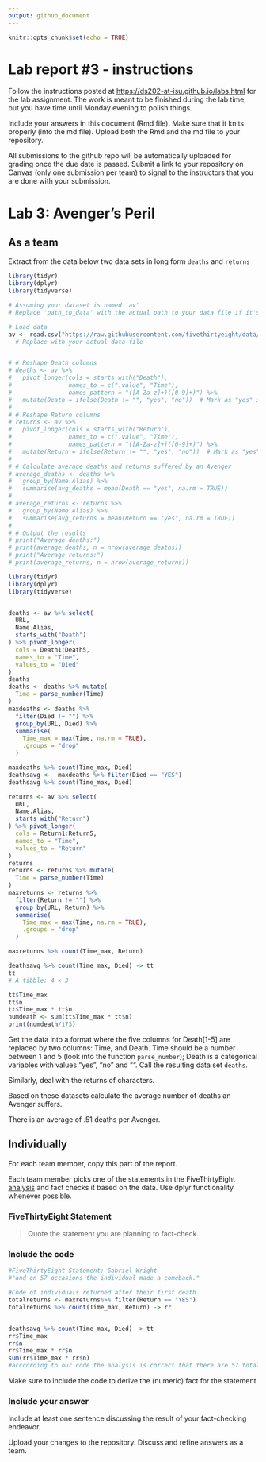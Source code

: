 ```yaml
---
output: github_document
---
```


<!-- README.md is generated from README.Rmd. Please edit the README.Rmd file -->

```r
knitr::opts_chunk$set(echo = TRUE)
```

# Lab report #3 - instructions

Follow the instructions posted at <https://ds202-at-isu.github.io/labs.html> for the lab assignment. The work is meant to be finished during the lab time, but you have time until Monday evening to polish things.

Include your answers in this document (Rmd file). Make sure that it knits properly (into the md file). Upload both the Rmd and the md file to your repository.

All submissions to the github repo will be automatically uploaded for grading once the due date is passed. Submit a link to your repository on Canvas (only one submission per team) to signal to the instructors that you are done with your submission.

# Lab 3: Avenger's Peril

## As a team

Extract from the data below two data sets in long form `deaths` and `returns`

```r
library(tidyr)
library(dplyr)
library(tidyverse)

# Assuming your dataset is named 'av'
# Replace 'path_to_data' with the actual path to your data file if it's not loaded in R yet

# Load data
av <- read.csv("https://raw.githubusercontent.com/fivethirtyeight/data/master/avengers/avengers.csv", stringsAsFactors = FALSE)
  # Replace with your actual data file


# # Reshape Death columns
# deaths <- av %>%
#   pivot_longer(cols = starts_with("Death"),
#                names_to = c(".value", "Time"),
#                names_pattern = "([A-Za-z]+)([0-9]+)") %>%
#   mutate(Death = ifelse(Death != "", "yes", "no"))  # Mark as "yes" if not empty, otherwise "no"
# 
# # Reshape Return columns
# returns <- av %>%
#   pivot_longer(cols = starts_with("Return"),
#                names_to = c(".value", "Time"),
#                names_pattern = "([A-Za-z]+)([0-9]+)") %>%
#   mutate(Return = ifelse(Return != "", "yes", "no"))  # Mark as "yes" if not empty, otherwise "no"
# 
# # Calculate average deaths and returns suffered by an Avenger
# average_deaths <- deaths %>%
#   group_by(Name.Alias) %>%
#   summarise(avg_deaths = mean(Death == "yes", na.rm = TRUE))
# 
# average_returns <- returns %>%
#   group_by(Name.Alias) %>%
#   summarise(avg_returns = mean(Return == "yes", na.rm = TRUE))
# 
# # Output the results
# print("Average deaths:")
# print(average_deaths, n = nrow(average_deaths))
# print("Average returns:")
# print(average_returns, n = nrow(average_returns))
```

```r

library(tidyr)
library(dplyr)
library(tidyverse)


deaths <- av %>% select(
  URL,
  Name.Alias,
  starts_with("Death")
) %>% pivot_longer(
  cols = Death1:Death5,
  names_to = "Time",
  values_to = "Died"
)
deaths
deaths <- deaths %>% mutate(
  Time = parse_number(Time)
)
maxdeaths <- deaths %>%
  filter(Died != "") %>%
  group_by(URL, Died) %>%
  summarise(
    Time_max = max(Time, na.rm = TRUE),
    .groups = "drop"
  )

maxdeaths %>% count(Time_max, Died)
deathsavg <-  maxdeaths %>% filter(Died == "YES")
deathsavg %>% count(Time_max, Died)

returns <- av %>% select(
  URL,
  Name.Alias,
  starts_with("Return")
) %>% pivot_longer(
  cols = Return1:Return5,
  names_to = "Time",
  values_to = "Return"
)
returns
returns <- returns %>% mutate(
  Time = parse_number(Time)
)
maxreturns <- returns %>%
  filter(Return != "") %>%
  group_by(URL, Return) %>%
  summarise(
    Time_max = max(Time, na.rm = TRUE),
    .groups = "drop"
  )

maxreturns %>% count(Time_max, Return)

deathsavg %>% count(Time_max, Died) -> tt
tt
# A tibble: 4 × 3

tt$Time_max
tt$n
tt$Time_max * tt$n
numdeath <- sum(tt$Time_max * tt$n)
print(numdeath/173)
```

Get the data into a format where the five columns for Death[1-5] are replaced by two columns: Time, and Death. Time should be a number between 1 and 5 (look into the function `parse_number`); Death is a categorical variables with values "yes", "no" and "". Call the resulting data set `deaths`.

Similarly, deal with the returns of characters.

Based on these datasets calculate the average number of deaths an Avenger suffers.

There is an average of .51 deaths per Avenger.

## Individually

For each team member, copy this part of the report.

Each team member picks one of the statements in the FiveThirtyEight [analysis](https://fivethirtyeight.com/features/avengers-death-comics-age-of-ultron/) and fact checks it based on the data. Use dplyr functionality whenever possible.

### FiveThirtyEight Statement

> Quote the statement you are planning to fact-check.

### Include the code

``` r
#FiveThirtyEight Statement: Gabriel Wright
#"and on 57 occasions the individual made a comeback."

#Code of individuals returned after their first death
totalreturns <- maxreturns%>% filter(Return == "YES")
totalreturns %>% count(Time_max, Return) -> rr


deathsavg %>% count(Time_max, Died) -> tt
rr$Time_max
rr$n
rr$Time_max * rr$n
sum(rr$Time_max * rr$n)
#acccording to our code the analysis is correct that there are 57 total returns
```

Make sure to include the code to derive the (numeric) fact for the statement

### Include your answer

Include at least one sentence discussing the result of your fact-checking endeavor.

Upload your changes to the repository. Discuss and refine answers as a team.
